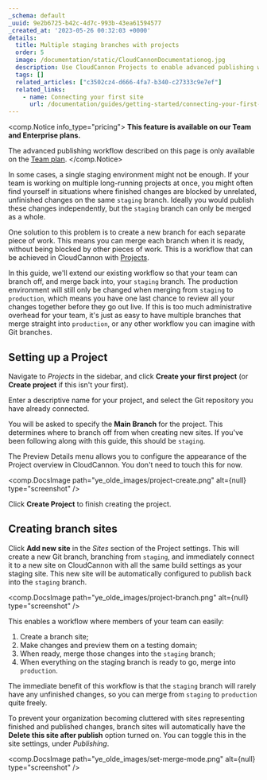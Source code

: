 ```yaml
---
_schema: default
_uuid: 9e2b6725-b42c-4d7c-993b-43ea61594577
_created_at: '2023-05-26 00:32:03 +0000'
details:
  title: Multiple staging branches with projects
  order: 5
  image: /documentation/static/CloudCannonDocumentationog.jpg
  description: Use CloudCannon Projects to enable advanced publishing workflows.
  tags: []
  related_articles: ["c3502cz4-d666-4fa7-b340-c27333c9e7ef"]
  related_links:
    - name: Connecting your first site
      url: /documentation/guides/getting-started/connecting-your-first-site/
---
```

<comp.Notice info_type="pricing">
  **This feature is available on our Team and Enterprise plans.**

  The advanced publishing workflow described on this page is only available on the [Team plan](/pricing/).
</comp.Notice>

In some cases, a single staging environment might not be enough. If your team is working on multiple long-running projects at once, you might often find yourself in situations where finished changes are blocked by unrelated, unfinished changes on the same `staging` branch. Ideally you would publish these changes independently, but the `staging` branch can only be merged as a whole.

One solution to this problem is to create a new branch for each separate piece of work. This means you can merge each branch when it is ready, without being blocked by other pieces of work. This is a workflow that can be achieved in CloudCannon with [Projects](/documentation/articles/create-a-project/).

In this guide, we'll extend our existing workflow so that your team can branch off, and merge back into, your `staging` branch. The production environment will still only be changed when merging from `staging` to `production`, which means you have one last chance to review all your changes together before they go out live. If this is too much administrative overhead for your team, it's just as easy to have multiple branches that merge straight into `production`, or any other workflow you can imagine with Git branches.

## Setting up a Project

Navigate to *Projects* in the sidebar, and click **Create your first project** (or **Create project** if this isn't your first).

Enter a descriptive name for your project, and select the Git repository you have already connected.

You will be asked to specify the **Main Branch** for the project. This determines where to branch off from when creating new sites. If you've been following along with this guide, this should be `staging`.

The Preview Details menu allows you to configure the appearance of the Project overview in CloudCannon. You don't need to touch this for now.

<comp.DocsImage path="ye_olde_images/project-create.png" alt={null} type="screenshot" />

Click **Create Project** to finish creating the project.

## Creating branch sites

Click **Add new site** in the *Sites* section of the Project settings. This will create a new Git branch, branching from `staging`, and immediately connect it to a new site on CloudCannon with all the same build settings as your staging site. This new site will be automatically configured to publish back into the `staging` branch.

<comp.DocsImage path="ye_olde_images/project-branch.png" alt={null} type="screenshot" />

This enables a workflow where members of your team can easily:

1. Create a branch site;
2. Make changes and preview them on a testing domain;
3. When ready, merge those changes into the `staging` branch;
4. When everything on the staging branch is ready to go, merge into `production`.

The immediate benefit of this workflow is that the `staging` branch will rarely have any unfinished changes, so you can merge from `staging` to `production` quite freely.

To prevent your organization becoming cluttered with sites representing finished and published changes, branch sites will automatically have the **Delete this site after publish** option turned on. You can toggle this in the site settings, under *Publishing*.

<comp.DocsImage path="ye_olde_images/set-merge-mode.png" alt={null} type="screenshot" />
